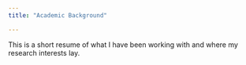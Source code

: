 ```yaml
---
title: "Academic Background"

---
```


This is a short resume of what I have been working with and where my research interests lay.